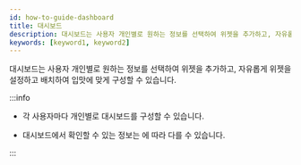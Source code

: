 ```yaml
---
id: how-to-guide-dashboard
title: 대시보드
description: 대시보드는 사용자 개인별로 원하는 정보를 선택하여 위젯을 추가하고, 자유롭게 위젯을 설정하고 배치하여 입맛에 맞게 구성할 수 있습니다.
keywords: [keyword1, keyword2]
---
```


대시보드는 사용자 개인별로 원하는 정보를 선택하여 위젯을 추가하고, 자유롭게 위젯을 설정하고 배치하여 입맛에 맞게 구성할 수 있습니다.

:::info

* 각 사용자마다 개인별로 <Cmd>대시보드</Cmd>를 구성할 수 있습니다.

* <Cmd>대시보드</Cmd>에서 확인할 수 있는 정보는 <Cmd sid='user.bioStarOperator' product='2' />에 따라 다를 수 있습니다.

:::

<DocCardList />
